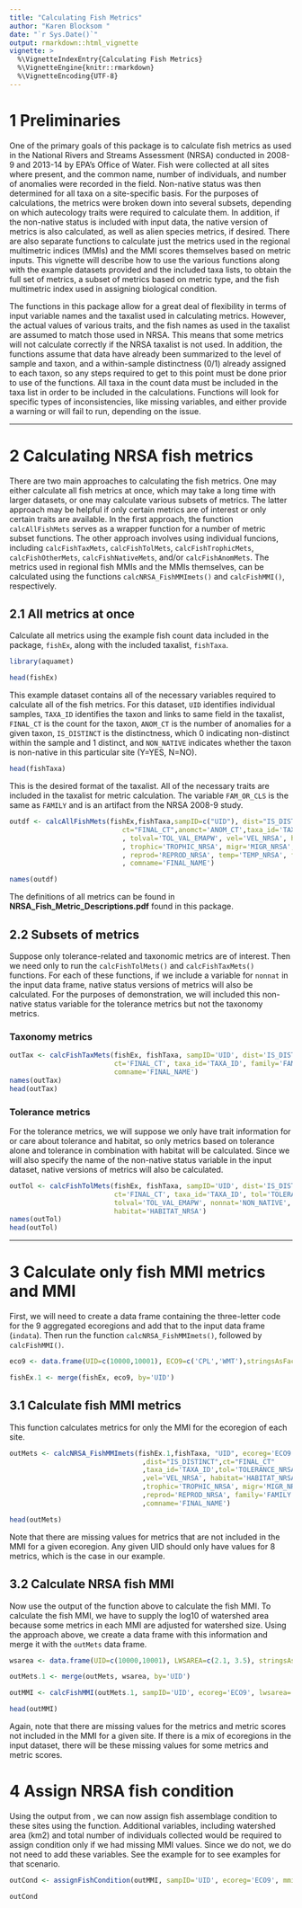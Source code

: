 ```yaml
---
title: "Calculating Fish Metrics"
author: "Karen Blocksom "
date: "`r Sys.Date()`"
output: rmarkdown::html_vignette
vignette: >
  %\VignetteIndexEntry{Calculating Fish Metrics}
  %\VignetteEngine{knitr::rmarkdown}
  %\VignetteEncoding{UTF-8}
---
```


# 1 Preliminaries

One of the primary goals of this package is to calculate fish metrics as used in the National Rivers and Streams Assessment (NRSA) conducted in 2008-9 and 2013-14 by EPA's Office of Water. Fish were collected at all sites where present, and the common name, number of individuals, and number of anomalies were recorded in the field. Non-native status was then determined for all taxa on a site-specific basis. For the purposes of calculations, the metrics were broken down into several subsets, depending on which autecology traits were required to calculate them. In addition, if the non-native status is included with input data, the native version of metrics is also calculated, as well as alien species metrics, if desired. There are also separate functions to calculate just the metrics used in the regional multimetric indices (MMIs) and the MMI scores themselves based on metric inputs. This vignette will describe how to use the various functions along with the example datasets provided and the included taxa lists, to obtain the full set of metrics, a subset of metrics based on metric type, and the fish multimetric index used in assigning biological condition.

The functions in this package allow for a great deal of flexibility in terms of input variable names and the taxalist used in calculating metrics. However, the actual values of various traits, and the fish names as used in the taxalist are assumed to match those used in NRSA. This means that some metrics will not calculate correctly if the NRSA taxalist is not used. In addition, the functions assume that data have already been summarized to the level of sample and taxon, and a within-sample distinctness (0/1) already assigned to each taxon, so any steps required to get to this point must be done prior to use of the functions. All taxa in the count data must be included in the taxa list in order to be included in the calculations. Functions will look for specific types of inconsistencies, like missing variables, and either provide a warning or will fail to run, depending on the issue.  

********
# 2 Calculating NRSA fish metrics

There are two main approaches to calculating the fish metrics. One may either calculate all fish metrics at once, which may take a long time with larger datasets, or one may calculate various subsets of metrics. The latter approach may be helpful if only certain metrics are of interest or only certain traits are available. In the first approach, the function `calcAllFishMets` serves as a wrapper function for a number of metric subset functions. The other approach involves using individual funcions, including `calcFishTaxMets`, `calcFishTolMets`, `calcFishTrophicMets`, `calcFishOtherMets`, `calcFishNativeMets`, and/or `calcFishAnomMets`. The metrics used in regional fish MMIs and the MMIs themselves, can be calculated using the functions `calcNRSA_FishMMImets()` and `calcFishMMI()`, respectively.

## 2.1 All metrics at once

Calculate all metrics using the example fish count data included in the package, `fishEx`, along with the included taxalist, `fishTaxa`.

```r
library(aquamet)

head(fishEx)
```
This example dataset contains all of the necessary variables required to calculate all of the fish metrics. For this dataset, `UID` identifies individual samples, `TAXA_ID` identifies the taxon and links to same field in the taxalist, `FINAL_CT` is the count for the taxon, `ANOM_CT` is the number of anomalies for a given taxon, `IS_DISTINCT` is the distinctness, which 0 indicating non-distinct within the sample and 1 distinct, and `NON_NATIVE` indicates whether the taxon is non-native in this particular site (Y=YES, N=NO).

```r
head(fishTaxa)
```
This is the desired format of the taxalist. All of the necessary traits are included in the taxalist for metric calculation. The variable `FAM_OR_CLS` is the same as `FAMILY` and is an artifact from the NRSA 2008-9 study.
```r
outdf <- calcAllFishMets(fishEx,fishTaxa,sampID=c("UID"), dist="IS_DISTINCT",
                            ct="FINAL_CT",anomct='ANOM_CT',taxa_id='TAXA_ID',tol='TOLERANCE_NRSA'
                            , tolval='TOL_VAL_EMAPW', vel='VEL_NRSA', habitat='HABITAT_NRSA'
                            , trophic='TROPHIC_NRSA', migr='MIGR_NRSA', nonnat='NON_NATIVE'
                            , reprod='REPROD_NRSA', temp='TEMP_NRSA', family='FAMILY', genus='GENUS'
                            , comname='FINAL_NAME')

names(outdf)
```
The definitions of all metrics can be found in **NRSA_Fish_Metric_Descriptions.pdf** found in this package.

## 2.2 Subsets of metrics

Suppose only tolerance-related and taxonomic metrics are of interest. Then we need only to run the `calcFishTolMets()` and `calcFishTaxMets()` functions. For each of these functions, if we include a variable for `nonnat` in the input data frame, native status versions of metrics will also be calculated. For the purposes of demonstration, we will included this non-native status variable for the tolerance metrics but not the taxonomy metrics.

### Taxonomy metrics

```r
outTax <- calcFishTaxMets(fishEx, fishTaxa, sampID='UID', dist='IS_DISTINCT',
                          ct='FINAL_CT', taxa_id='TAXA_ID', family='FAMILY', genus='GENUS',
                          comname='FINAL_NAME')
names(outTax)
head(outTax)
```

### Tolerance metrics

For the tolerance metrics, we will suppose we only have trait information for or care about tolerance and habitat, so only metrics based on tolerance alone and tolerance in combination with habitat will be calculated. Since we will also specify the name of the non-native status variable in the input dataset, native versions of metrics will also be calculated.

```r
outTol <- calcFishTolMets(fishEx, fishTaxa, sampID='UID', dist='IS_DISTINCT',
                          ct='FINAL_CT', taxa_id='TAXA_ID', tol='TOLERANCE_NRSA',
                          tolval='TOL_VAL_EMAPW', nonnat='NON_NATIVE', 
                          habitat='HABITAT_NRSA')
names(outTol)
head(outTol)

```
**************************
# 3 Calculate only fish MMI metrics and MMI

First, we will need to create a data frame containing the three-letter code for the 9 aggregated ecoregions and add that to the input data frame (`indata`). Then run the function `calcNRSA_FishMMImets()`, followed by `calcFishMMI()`.

```r
eco9 <- data.frame(UID=c(10000,10001), ECO9=c('CPL','WMT'),stringsAsFactors=F)

fishEx.1 <- merge(fishEx, eco9, by='UID')
```

## 3.1 Calculate fish MMI metrics

This function calculates metrics for only the MMI for the ecoregion of each site.
```r
outMets <- calcNRSA_FishMMImets(fishEx.1,fishTaxa, "UID", ecoreg='ECO9'
                                 ,dist="IS_DISTINCT",ct="FINAL_CT"
                                 ,taxa_id='TAXA_ID',tol='TOLERANCE_NRSA'
                                 ,vel='VEL_NRSA', habitat='HABITAT_NRSA'
                                 ,trophic='TROPHIC_NRSA', migr='MIGR_NRSA', nonnat='NON_NATIVE'
                                 ,reprod='REPROD_NRSA', family='FAMILY', genus='GENUS'
                                 ,comname='FINAL_NAME')

head(outMets)

```
Note that there are missing values for metrics that are not included in the MMI for a given ecoregion. Any given UID should only have values for 8 metrics, which is the case in our example. 

## 3.2 Calculate NRSA fish MMI

Now use the output of the function above to calculate the fish MMI. To calculate the fish MMI, we have to supply the log10 of watershed area because some metrics in each MMI are adjusted for watershed size. Using the approach above, we create a data frame with this information and merge it with the `outMets` data frame.

```r
wsarea <- data.frame(UID=c(10000,10001), LWSAREA=c(2.1, 3.5), stringsAsFactors=F)

outMets.1 <- merge(outMets, wsarea, by='UID')

outMMI <- calcFishMMI(outMets.1, sampID='UID', ecoreg='ECO9', lwsarea='LWSAREA')

head(outMMI)

```
Again, note that there are missing values for the metrics and metric scores not included in the MMI for a given site. If there is a mix of ecoregions in the input dataset, there will be these missing values for some metrics and metric scores.

# 4 Assign NRSA fish condition

Using the output from \code{calcFishMMI()}, we can now assign fish assemblage condition to these sites using the
\code{assignFishCondition()} function. Additional variables, including watershed area (km2) and total number of individuals 
collected would be required to assign condition only if we had missing MMI values. Since we do not, we do not need to add
these variables. See the example for \code{assignFishCondition} to see examples for that scenario.

```r
outCond <- assignFishCondition(outMMI, sampID='UID', ecoreg='ECO9', mmi='MMI_FISH')

outCond

```
